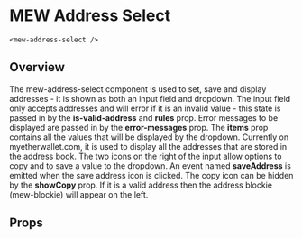 
# MEW Address Select
`<mew-address-select />`

## Overview

The mew-address-select component is used to set, save and display addresses - it is shown as both an input field and dropdown. The input field only accepts addresses and will error if it is an invalid value - this state is passed in by the **is-valid-address** and **rules** prop. Error messages to be displayed are passed in by the 
**error-messages** prop. The **items** prop contains all the values that will be displayed by the dropdown. Currently on myetherwallet.com, it is used to display all the addresses that are stored in the address book.
The two icons on the right of the input allow options to copy and to save a value to the dropdown. An event named **saveAddress** is emitted when the save address icon is clicked. The copy icon can be hidden by the **showCopy** prop.
If it is a valid address then the address blockie (mew-blockie) will appear on the left.

## Props
<Props of={MewAddressSelect} />
<Preview><Story id="mewaddressselect--mew-address-select" /></Preview>



